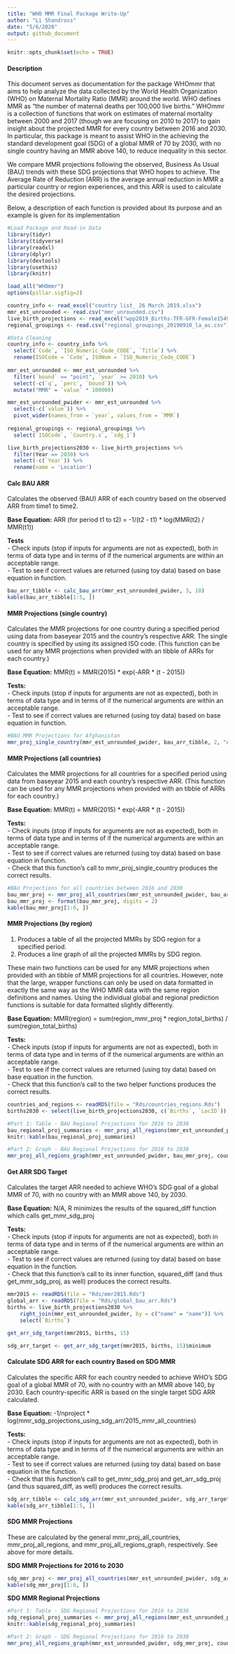 ```yaml
---
title: "WHO MMR Final Package Write-Up"
author: "Li Shandross"
date: "5/6/2020"
output: github_document
---
```


```r
knitr::opts_chunk$set(echo = TRUE)
```

#### Description
This document serves as documentation for the package WHOmmr that aims to help analyze the data collected by the World Health Organization (WHO) on Maternal Mortality Ratio (MMR) around the world. WHO defines MMR as "the number of maternal deaths per 100,000 live births." WHOmmr is a collection of functions that work on estimates of maternal mortality between 2000 and 2017 (though we are focusing on 2010 to 2017) to gain insight about the projected MMR for every country between 2016 and 2030. In particular, this package is meant to assist WHO in the achieving the standard development goal (SDG) of a global MMR of 70 by 2030, with no single country having an MMR above 140, to reduce inequality in this sector. 

We compare MMR projections following the observed, Business As Usual (BAU) trends with these SDG projections that WHO hopes to achieve. The Average Rate of Reduction (ARR) is the average annual reduction in MMR a particular country or region experiences, and this ARR is used to calculate the desired projections.  

Below, a description of each function is provided about its purpose and an example is given for its implementation

```r
#Load Package and Read-in Data
library(tidyr)
library(tidyverse)
library(readxl)
library(dplyr)
library(devtools)
library(usethis)
library(knitr)

load_all("WHOmmr")
options(pillar.sigfig=2)

country_info <- read_excel("country list_ 26 March 2019.xlsx")
mmr_est_unrounded <- read.csv("mmr_unrounded.csv")
live_birth_projections <- read_excel("wpp2019_Births-TFR-GFR-Female1549.xlsx")
regional_groupings <- read.csv("regional_groupings_20190910_la_ac.csv")
```  


```r
#Data Cleaning
country_info <- country_info %>%
  select(`Code`, `ISO_Numeric_Code_CODE`, `Title`) %>%
  rename(ISOCode = `Code`, ISONum = `ISO_Numeric_Code_CODE`)
  
mmr_est_unrounded <- mmr_est_unrounded %>%
  filter(`bound` == "point", `year` >= 2010) %>%
  select(-c(`q`, `perc`, `bound`)) %>%
  mutate("MMR" = `value` * 100000)

mmr_est_unrounded_pwider <- mmr_est_unrounded %>%
  select(-c(`value`)) %>%
  pivot_wider(names_from = `year`, values_from = `MMR`)
  
regional_groupings <- regional_groupings %>%
  select(`ISOCode`, `Country.x`, `sdg_1`)

live_birth_projections2030 <- live_birth_projections %>% 
  filter(Year == 2030) %>%
  select(-c(`Year`)) %>%
  rename(name = 'Location') 
```

#### Calc BAU ARR
Calculates the observed (BAU) ARR of each country based on the observed ARR from time1 to time2.   

**Base Equation:** ARR (for period t1 to t2) = -1/(t2 - t1) * log(MMR(t2) / MMR(t1))  

**Tests**  
- Check inputs (stop if inputs for arguments are not as expected), both in terms of data type and in terms of if the numerical arguments are within an acceptable range.  
- Test to see if correct values are returned (using toy data) based on base equation in function.  
```r
bau_arr_tibble <- calc_bau_arr(mmr_est_unrounded_pwider, 3, 10)
kable(bau_arr_tibble[1:5, ])
```


#### MMR Projections (single country)  
Calculates the MMR projections for one country during a specified period using data from baseyear 2015 and the country's respective ARR. The single country is specified by using its assigned ISO code. (This function can be used for any MMR projections when provided with an tibble of ARRs for each country.)

**Base Equation:** MMR(t) = MMR(2015) * exp(-ARR * (t - 2015))  

**Tests:**   
- Check inputs (stop if inputs for arguments are not as expected), both in terms of data type and in terms of if the numerical arguments are within an acceptable range.  
- Test to see if correct values are returned (using toy data) based on base equation in function.  
```r
#BAU MMR Projections for Afghanistan
mmr_proj_single_country(mmr_est_unrounded_pwider, bau_arr_tibble, 2, "AFG", 2016, 2030) 
```


#### MMR Projections (all countries)  
Calculates the MMR projections for all countries for a specified period using data from baseyear 2015 and each country's respective ARR. (This function can be used for any MMR projections when provided with an tibble of ARRs for each country.)

**Base Equation:** MMR(t) = MMR(2015) * exp(-ARR * (t - 2015))  

**Tests:**  
- Check inputs (stop if inputs for arguments are not as expected), both in terms of data type and in terms of if the numerical arguments are within an acceptable range.  
- Test to see if correct values are returned (using toy data) based on base equation in function.  
- Check that this function's call to mmr_proj_single_country produces the correct results.  
```r
#BAU Projections for all countries between 2016 and 2030
bau_mmr_proj <- mmr_proj_all_countries(mmr_est_unrounded_pwider, bau_arr_tibble, 2, 2016, 2030)
bau_mmr_proj <- format(bau_mmr_proj, digits = 2)
kable(bau_mmr_proj[1:6, ])
```


#### MMR Projections (by region)   
1.  Produces a table of all the projected MMRs by SDG region for a specified period.  
2.  Produces a line graph of all the projected MMRs by SDG region.  

These main two functions can be used for any MMR projections when provided with an tibble of MMR projections for all countries. However, note that the large, wrapper functions can only be used on data formatted in exactly the same way as the WHO MMR data with the same region definitions and names. Using the individual global and regional prediction functions is suitable for data formatted slightly differently.

**Base Equation:** MMR(region) = sum(region_mmr_proj * region_total_births) / sum(region_total_births)

**Tests:**  
- Check inputs (stop if inputs for arguments are not as expected), both in terms of data type and in terms of if the numerical arguments are within an acceptable range.  
- Test to see if the correct values are returned (using toy data) based on base equation in the function.  
- Check that this function's call to the two helper functions produces the correct results.  

```r
countries_and_regions <- readRDS(file = "Rds/countries_regions.Rds")
births2030 <- select(live_birth_projections2030, c(`Births`, `LocID`)) 
```

```r
#Part 1: Table - BAU Regional Projections for 2016 to 2030
bau_regional_proj_summaries <- mmr_proj_all_regions(mmr_est_unrounded_pwider, bau_mmr_proj, countries_and_regions, births2030, 2016, 2030)
knitr::kable(bau_regional_proj_summaries)

#Part 2: Graph - BAU Regional Projections for 2016 to 2030
mmr_proj_all_regions_graph(mmr_est_unrounded_pwider, bau_mmr_proj, countries_and_regions, births2030, 2016, 2030)
```


#### Get ARR SDG Target  
Calculates the target ARR needed to achieve WHO's SDG goal of a global MMR of 70, with no  country with an MMR above 140, by 2030.  

**Base Equation:** N/A, R minimizes the results of the squared_diff function which calls get_mmr_sdg_proj  

**Tests:**  
- Check inputs (stop if inputs for arguments are not as expected), both in terms of data type and in terms of if the numerical arguments are within an acceptable range.  
- Test to see if correct values are returned (using toy data) based on base equation in the function.  
- Check that this function's call to its inner function, squared_diff (and thus get_mmr_sdg_proj, as well) produces the correct results.  
```r
mmr2015 <- readRDS(file = "Rds/mmr2015.Rds")
global_arr <- readRDS(file = "Rds/global_bau_arr.Rds")
births <- live_birth_projections2030 %>%
    right_join(mmr_est_unrounded_pwider, by = c("name" = "name")) %>%
    select(`Births`)
```

```r
get_arr_sdg_target(mmr2015, births, 15)
```

```r
sdg_arr_target <- get_arr_sdg_target(mmr2015, births, 15)$minimum
```


#### Calculate SDG ARR for each country Based on SDG MMR  
Calculates the specific ARR for each country needed to achieve WHO's SDG goal of a global MMR of 70, with no country with an MMR above 140, by 2030. Each country-specific ARR is based on the single target SDG ARR calculated. 

**Base Equation:** -1/nproject * log(mmr_sdg_projections_using_sdg_arr/2015_mmr_all_countries)

**Tests:**  
-  Check inputs (stop if inputs for arguments are not as expected), both in terms of data type and in terms of if the numerical arguments are within an acceptable range.  
-  Test to see if correct values are returned (using toy data) based on base equation in the function.  
-  Check that this function's call to get_mmr_sdg_proj and get_arr_sdg_proj (and thus squared_diff, as well) produces the correct results.  
```r
sdg_arr_tibble <- calc_sdg_arr(mmr_est_unrounded_pwider, sdg_arr_target, mmr2015, births, 15)
kable(sdg_arr_tibble[1:5, ])
```


#### SDG MMR Projections 
These are calculated by the general mmr_proj_all_countries, mmr_proj_all_regions, and mmr_proj_all_regions_graph, respectively. See above for more details. 

**SDG MMR Projections for 2016 to 2030**
```r
sdg_mmr_proj <- mmr_proj_all_countries(mmr_est_unrounded_pwider, sdg_arr_tibble, 2, 2016, 2030) 
kable(sdg_mmr_proj[1:6, ])
```
 

**SDG MMR Regional Projections**  
```r
#Part 1: Table - SDG Regional Projections for 2016 to 2030
sdg_regional_proj_summaries <- mmr_proj_all_regions(mmr_est_unrounded_pwider, sdg_mmr_proj, countries_and_regions, births2030, 2016, 2030)
knitr::kable(sdg_regional_proj_summaries)

#Part 2: Graph - SDG Regional Projections for 2016 to 2030
mmr_proj_all_regions_graph(mmr_est_unrounded_pwider, sdg_mmr_proj, countries_and_regions, births2030, 2016, 2030)
```
